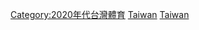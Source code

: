 {{Portal|台灣|體育}}
{{Year by category
|m=2
|c=0
|d=2
|y=1
|cat=台灣體育
|sortkey=Sport
|parent=21世紀各年台灣體育
|subcat=2021年台灣
}}
[[Category:2020年代台灣體育|Category:2020年代台灣體育]]
[[Category:2021年各國體育|Taiwan]]
[[Category:2021年亞洲體育|Taiwan]]